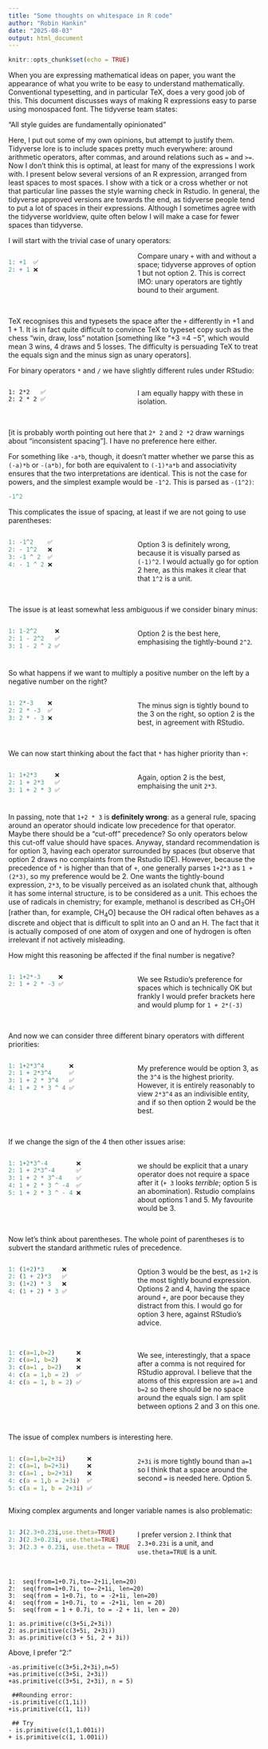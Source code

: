 ```yaml
---
title: "Some thoughts on whitespace in R code"
author: "Robin Hankin"
date: "2025-08-03"
output: html_document
---
```


```r
knitr::opts_chunk$set(echo = TRUE)
```
<style>
  .col2 {
    columns: 2 200px;         /* number of columns and width in pixels*/
    -webkit-columns: 2 200px; /* chrome, safari */
    -moz-columns: 2 200px;    /* firefox */
  }
  
  .col-break {
    break-before: column;       /* modern browsers */
    -webkit-column-break-before: always; /* Safari/Chrome */
    -moz-column-break-before: always;    /* Firefox */
  }
</style>


When you are expressing mathematical ideas on paper, you want the
appearance of what you write to be easy to understand mathematically.
Conventional typesetting, and in particular TeX, does a very good job
of this.  This document discusses ways of making R expressions easy to
parse using monospaced font.  The tidyverse team states:

"All style guides are fundamentally opinionated"

Here, I put out some of my own opinions, but attempt to justify them.
Tidyverse lore is to include spaces pretty much everywhere: around
arithmetic operators, after commas, and around relations such as `=`
and `>=`.  Now I don't think this is optimal, at least for many of the
expressions I work with.  I present below several versions of an R
expression, arranged from least spaces to most spaces.  I show with a
tick or a cross whether or not that particular line passes the style
warning check in Rstudio.  In general, the tidyverse approved versions
are towards the end, as tidyverse people tend to put a lot of spaces
in their expressions.  Although I sometimes agree with the tidyverse
worldview, quite often below I will make a case for fewer spaces than
tidyverse.

I will start with the trivial case of unary operators:

<div class="col2"><p>
```r
1: +1  ✅
2: + 1 ❌
```
</p><div class="col-break"></div>
Compare unary `+` with and without a space; tidyverse approves of
option 1 but not option 2.  This is correct IMO: unary 
operators are tightly bound to their argument.
<br><br></p></div>

TeX recognises this and typesets the space after the `+` differently
in $+1$ and $1+1$.  It is in fact quite difficult to convince TeX to
typeset copy such as the chess "win, draw, loss" notation [something
like "$\mathord{+}3\ \mathord{=}4\ \mathord{-}5$", which would mean 3
wins, 4 draws and 5 losses.  The difficulty is persuading TeX to treat
the equals sign and the minus sign as unary operators].

For binary operators `*` and `/` we have slightly different rules
under RStudio:

<div class="col2">
```
1: 2*2   ✅
2: 2 * 2 ✅
```
</p><div class="col-break"></div><p>
I am equally happy with these in isolation.
<br><br></p></div>

[it is probably worth pointing out here that `2* 2` and `2 *2` draw
warnings about "inconsistent spacing"].  I have no preference here
either.

For something like `-a*b`, though, it doesn't matter whether we parse
this as `(-a)*b` or `-(a*b)`, for both are equivalent to `(-1)*a*b`
and associativity ensures that the two interpretations are identical.
This is not the case for powers, and the simplest example would be
`-1^2`.  This is parsed as `-(1^2)`:


```r
-1^2
```

This complicates the issue of spacing, at least if we are not going to
use parentheses:

<div class="col2"><p>
```r
1: -1^2    ✅
2: - 1^2   ❌
3: -1 ^ 2  ✅
4: - 1 ^ 2 ❌
```
</p><div class="col-break"></div><br>
Option 3 is definitely wrong, because it is visually parsed as
`(-1)^2`.  I would actually go for option 2 here, as this makes it
clear that that `1^2` is a unit.
<br><br></p></div>

The issue is at least somewhat less ambiguous if we consider binary
minus:

<div class="col2"><p>
```r
1: 1-2^2     ❌
2: 1 - 2^2   ✅
3: 1 - 2 ^ 2 ✅
```
</p><div class="col-break"></div><br>
Option 2 is the best here, emphasising the tightly-bound `2^2`.
<br><br></p></div>

So what happens if we want to multiply a positive number on the left
by a negative number on the right?


<div class="col2"><p>
```r
1: 2*-3    ❌
2: 2 * -3  ✅
3: 2 * - 3 ❌
```
</p><div class="col-break"></div><br>
The minus sign is tightly bound to the 3 on the right, so option
2 is the best, in agreement with RStudio.
<br><br></p></div>

We can now start thinking about the fact that `*` has higher priority
than `+`:

<div class="col2"><p>
```r
1: 1+2*3     ❌
2: 1 + 2*3   ✅
3: 1 + 2 * 3 ✅
```
</p><div class="col-break"></div><br>
Again, option 2 is the best, emphaising the unit `2*3`.
<br><br></p></div>

In passing, note that `1+2 * 3` is **definitely wrong**: as a general
rule, spacing around an operator should indicate low precedence for
that operator.  Maybe there should be a "cut-off" precedence? So only
operators below this cut-off value should have spaces.  Anyway,
standard recommendation is for option 3, having each operator
surrounded by spaces (but observe that option 2 draws no complaints
from the Rstudio IDE).  However, because the precedence of `*` is
higher than that of `+`, one generally parses `1+2*3` as `1 + (2*3)`,
so my preference would be 2. One wants the tightly-bound expression,
`2*3`, to be visually perceived as an isolated chunk that, although it
has some internal structure, is to be considered as a unit. This
echoes the use of radicals in chemistry; for example, methanol is
described as CH<sub>3</sub>OH [rather than, for example,
CH<sub>4</sub>O] because the OH radical often behaves as a discrete
and object that is difficult to split into an O and an H.  The fact
that it is actually composed of one atom of oxygen and one of hydrogen
is often irrelevant if not actively misleading.

How might this reasoning be affected if the final number is negative?

<div class="col2"><p>
```r
1: 1+2*-3     ❌
2: 1 + 2 * -3 ✅
```
</p><div class="col-break"></div><br>
We see Rstudio's preference for spaces which is technically OK but
frankly I would prefer brackets here and would plump for `1 + 2*(-3)`
<br><br></p></div>


And now we can consider three different binary operators with
different priorities:

<div class="col2"><p>
```r
1: 1+2*3^4       ❌
2: 1 + 2*3^4     ✅
3: 1 + 2 * 3^4   ✅
4: 1 + 2 * 3 ^ 4 ✅
```
</p><div class="col-break"></div><br>
My preference would be option 3, as the `3^4` is the highest
priority.  However, it is entirely reasonably to view `2*3^4` as an
indivisible entity, and if so then option 2 would be the best.
<br><br></p></div>

If we change the sign of the 4 then other issues arise:

<div class="col2"><p>
```r
1: 1+2*3^-4        ❌
2: 1 + 2*3^-4      ✅
3: 1 + 2 * 3^-4    ✅
4: 1 + 2 * 3 ^ -4  ✅
5: 1 + 2 * 3 ^ - 4 ❌
```
</p><div class="col-break"></div><br>
we should be explicit that a unary operator does not require a
space after it (`+ 3` looks *terrible*; option 5 is an abomination).
Rstudio complains about options 1 and 5.  My favourite would be 3.
<br><br></p></div>

Now let's think about parentheses.  The whole point of parentheses is
to subvert the standard arithmetic rules of precedence.

<div class="col2"><p>
```r
1: (1+2)*3     ❌
2: (1 + 2)*3   ✅
3: (1+2) * 3   ❌
4: (1 + 2) * 3 ✅
```
</p><div class="col-break"></div><br>
Option 3 would be the best, as `1+2` is the most tightly bound
expression.  Options 2 and 4, having the space around `+`, are poor
because they distract from this.  I would go for option 3 here,
against RStudio's advice.
<br><br></p></div>


<div class="col2"><p>
```r
1: c(a=1,b=2)      ❌
2: c(a=1, b=2)     ❌
3: c(a=1 , b=2)    ❌
4: c(a = 1,b = 2)  ✅
4: c(a = 1, b = 2) ✅
```
</p><div class="col-break"></div><br>
We see, interestingly, that a space after a comma is not
required for RStudio approval.  I believe that the atoms of this
expression are `a=1` and `b=2` so there should be no space around the
equals sign.  I am split between options 2 and 3 on this one.
<br><br></p></div>

The issue of complex numbers is interesting here.

<div class="col2"><p>
```r
1: c(a=1,b=2+3i)      ❌
2: c(a=1, b=2+3i)     ❌
3: c(a=1 , b=2+3i)    ❌
4: c(a = 1,b = 2+3i)  ✅
5: c(a = 1, b = 2+3i) ✅
```
</p><div class="col-break"></div><br>
`2+3i` is more tightly bound than `a=1` so I think that a space around
the second `=` is needed here.  Option 5.
<br><br></p></div>


Mixing complex arguments and longer variable names is also problematic:


<div class="col2"><p>
```r
1: J(2.3+0.23i,use.theta=TRUE)
2: J(2.3+0.23i, use.theta=TRUE)
3: J(2.3 + 0.23i, use.theta = TRUE)
```
</p><div class="col-break"></div><br>
I prefer version `2`.  I think that `2.3+0.23i` is a unit, and
`use.theta=TRUE` is a unit.
<br><br></p></div>

```
1:  seq(from=1+0.7i,to=-2+1i,len=20)
2:  seq(from=1+0.7i, to=-2+1i, len=20)
3:  seq(from = 1+0.7i, to = -2+1i, len=20)
4:  seq(from = 1+0.7i, to = -2+1i, len = 20)
5:  seq(from = 1 + 0.7i, to = -2 + 1i, len = 20)
```


```
1: as.primitive(c(3+5i,2+3i))
2: as.primitive(c(3+5i, 2+3i))
3: as.primitive(c(3 + 5i, 2 + 3i))
```

Above, I prefer "2:"


```
-as.primitive(c(3+5i,2+3i),n=5)
+as.primitive(c(3+5i, 2+3i))
+as.primitive(c(3+5i, 2+3i), n = 5)
 
 ##Rounding error:
-is.primitive(c(1,1i))
+is.primitive(c(1, 1i))
 
 ## Try
- is.primitive(c(1,1.001i))
+ is.primitive(c(1, 1.001i))
```
